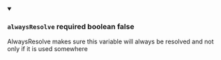 
<details className="config-field" data-expandable="false" open>
<summary>

### `alwaysResolve` <span class="config-field-required" data-required="false">required</span> <span class="config-field-type">boolean</span> <span class="config-field-default">false</span> <span class="config-field-enum"></span>

AlwaysResolve makes sure this variable will always be resolved and not only if it is used somewhere

</summary>



</details>
